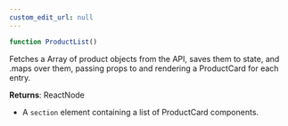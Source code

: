 ```yaml
---
custom_edit_url: null
---
```


```ts
function ProductList()
```

<div>

</div>

<p>Fetches a Array of product objects from the API, saves them to state, and .maps over them, passing props to and rendering a ProductCard for each entry.</p>

**Returns**: ReactNode
- <p>A <code>section</code> element containing a list of ProductCard components.</p>

